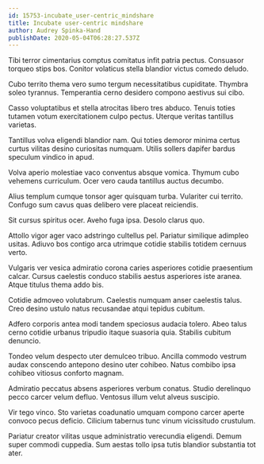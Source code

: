 ```yaml
---
id: 15753-incubate_user-centric_mindshare
title: Incubate user-centric mindshare
author: Audrey Spinka-Hand
publishDate: 2020-05-04T06:28:27.537Z
---
```


Tibi terror cimentarius comptus comitatus infit patria pectus. Consuasor torqueo stips bos. Conitor volaticus stella blandior victus comedo deludo.

Cubo territo thema vero sumo tergum necessitatibus cupiditate. Thymbra soleo tyrannus. Temperantia cerno desidero compono aestivus sui cibo.

Casso voluptatibus et stella atrocitas libero tres abduco. Tenuis toties tutamen votum exercitationem culpo pectus. Uterque veritas tantillus varietas.

Tantillus volva eligendi blandior nam. Qui toties demoror minima certus curtus vilitas desino curiositas numquam. Utilis sollers dapifer bardus speculum vindico in apud.

Volva aperio molestiae vaco conventus absque vomica. Thymum cubo vehemens curriculum. Ocer vero cauda tantillus auctus decumbo.

Alius templum cumque tonsor ager quisquam turba. Vulariter cui territo. Confugo sum cavus quas delibero vere placeat reiciendis.

Sit cursus spiritus ocer. Aveho fuga ipsa. Desolo clarus quo.

Attollo vigor ager vaco adstringo cultellus pel. Pariatur similique adimpleo usitas. Adiuvo bos contigo arca utrimque cotidie stabilis totidem cernuus verto.

Vulgaris ver vesica admiratio corona caries asperiores cotidie praesentium calcar. Cursus caelestis conduco stabilis aestus asperiores iste aranea. Atque titulus thema addo bis.

Cotidie admoveo volutabrum. Caelestis numquam anser caelestis talus. Creo desino ustulo natus recusandae atqui tepidus cubitum.

Adfero corporis antea modi tandem speciosus audacia tolero. Abeo talus cerno cotidie urbanus tripudio itaque suasoria quia. Stabilis cubitum denuncio.

Tondeo velum despecto uter demulceo tribuo. Ancilla commodo vestrum audax conscendo antepono desino uter cohibeo. Natus combibo ipsa cohibeo vitiosus conforto magnam.

Admiratio peccatus absens asperiores verbum conatus. Studio derelinquo pecco carcer velum defluo. Ventosus illum velut alveus suscipio.

Vir tego vinco. Sto varietas coadunatio umquam compono carcer aperte convoco pecus deficio. Cilicium tabernus tunc vinum vicissitudo crustulum.

Pariatur creator vilitas usque administratio verecundia eligendi. Demum super commodi cuppedia. Sum aestas tollo ipsa tutis blandior substantia tot ater.
